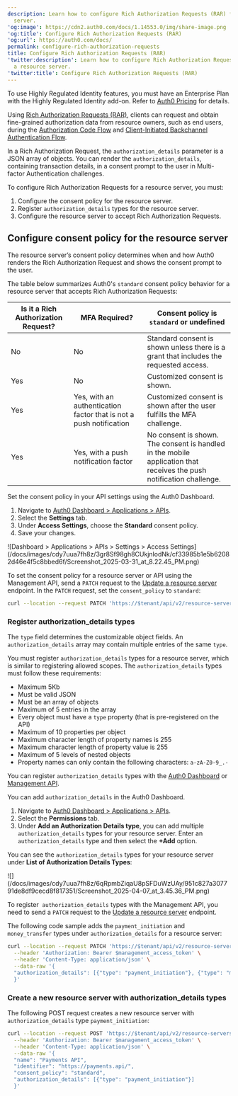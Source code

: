```yaml
---
description: Learn how to configure Rich Authorization Requests (RAR) for a resource
  server.
'og:image': https://cdn2.auth0.com/docs/1.14553.0/img/share-image.png
'og:title': Configure Rich Authorization Requests (RAR)
'og:url': https://auth0.com/docs/
permalink: configure-rich-authorization-requests
title: Configure Rich Authorization Requests (RAR)
'twitter:description': Learn how to configure Rich Authorization Requests (RAR) for
  a resource server.
'twitter:title': Configure Rich Authorization Requests (RAR)
---
```

<Callout icon="file-lines" color="#0EA5E9" iconType="regular">

To use Highly Regulated Identity features, you must have an Enterprise Plan with the Highly Regulated Identity add-on. Refer to [Auth0 Pricing](https://auth0.com/pricing/) for details.

</Callout>

Using [Rich Authorization Requests (RAR)](https://datatracker.ietf.org/doc/html/draft-ietf-oauth-rar), clients can request and obtain <Tooltip tip="Fine-grained Authorization (FGA): Auth0 product allowing individual users access to specific objects or resources." cta="View Glossary" href="/docs/glossary?term=fine-grained+authorization">fine-grained authorization</Tooltip> data from <Tooltip tip="Resource Owner: Entity (such as a user or application) capable of granting access to a protected resource." cta="View Glossary" href="/docs/glossary?term=resource+owners">resource owners</Tooltip>, such as end users, during the [Authorization Code Flow](/docs/get-started/authentication-and-authorization-flow/authorization-code-flow) and [Client-Initiated Backchannel Authentication Flow](/docs/get-started/authentication-and-authorization-flow/client-initiated-backchannel-authentication-flow).

In a Rich Authorization Request, the `authorization_details` parameter is a JSON array of objects. You can render the `authorization_details`, containing transaction details, in a consent prompt to the user in <Tooltip tip="Multi-factor authentication (MFA): User authentication process that uses a factor in addition to username and password such as a code via SMS." cta="View Glossary" href="/docs/glossary?term=Multi-factor+Authentication">Multi-factor Authentication</Tooltip> challenges.

To configure Rich Authorization Requests for a <Tooltip tip="Resource Server: Server hosting protected resources. Resource servers accept and respond to protected resource requests." cta="View Glossary" href="/docs/glossary?term=resource+server">resource server</Tooltip>, you must:

1. Configure the consent policy for the resource server.
2. Register `authorization_details` types for the resource server.
3. Configure the resource server to accept Rich Authorization Requests.

## Configure consent policy for the resource server

The resource server’s consent policy determines when and how Auth0 renders the Rich Authorization Request and shows the consent prompt to the user.

The table below summarizes Auth0's `standard` consent policy behavior for a resource server that accepts Rich Authorization Requests:

<table class="table"><thead>
<tr>
<th><strong>Is it a Rich Authorization Request?</strong></th>
<th><strong>MFA Required?</strong></th>
<th><strong>Consent policy is <code>standard</code> or undefined</strong></th>
</tr>
</thead>
<tbody>
<tr>
<td>No</td>
<td>No</td>
<td>Standard consent is shown unless there is a grant that includes the requested access.</td>
</tr>
<tr>
<td>Yes</td>
<td>No</td>
<td>Customized consent is shown.</td>
</tr>
<tr>
<td>Yes</td>
<td>Yes, with an authentication factor that is not a push notification</td>
<td>Customized consent is shown after the user fulfills the MFA challenge.</td>
</tr>
<tr>
<td>Yes</td>
<td>Yes, with a push notification factor</td>
<td>No consent is shown. The consent is handled in the mobile application that receives the push notification challenge.</td>
</tr>
</tbody>
</table>

<Tabs><Tab title="Auth0 Dashboard">

Set the consent policy in your API settings using the Auth0 Dashboard.

1. Navigate to [Auth0 Dashboard > Applications > APIs](https://manage.auth0.com/#/apis).
2. Select the **Settings** tab.
3. Under **Access Settings**, choose the **Standard** consent policy.
4. Save your changes.

<Frame>![Dashboard > Applications > APIs > Settings > Access Settings](/docs/images/cdy7uua7fh8z/3gr8Sf98gh8CUkjnlodNk/cf33985b1e5b62082d46e4f5c8bbed6f/Screenshot_2025-03-31_at_8.22.45_PM.png)</Frame>

</Tab><Tab title="Management API">

To set the consent policy for a resource server or API using the Management API, send a `PATCH` request to the [Update a resource server](https://auth0.com/docs/api/management/v2/resource-servers/patch-resource-servers-by-id) endpoint. In the `PATCH` request, set the `consent_policy` to `standard`:

```bash wrap lines
curl --location --request PATCH 'https://$tenant/api/v2/resource-servers/$resource-server-id' \ --header 'Authorization: Bearer $management_access_token' \ --header 'Content-Type: application/json' \ --data-raw '{ "consent_policy": "standard" }'
```






</Tab></Tabs>

### Register authorization_details types

The `type` field determines the customizable object fields. An `authorization_details` array may contain multiple entries of the same `type`.

You must register `authorization_details` types for a resource server, which is similar to registering allowed scopes. The `authorization_details` types must follow these requirements:

* Maximum 5Kb
* Must be valid JSON
* Must be an array of objects
* Maximum of 5 entries in the array
* Every object must have a `type` property (that is pre-registered on the API)
* Maximum of 10 properties per object
* Maximum character length of property names is 255
* Maximum character length of property value is 255
* Maximum of 5 levels of nested objects
* Property names can only contain the following characters: `a-zA-Z0-9_.-`

You can register `authorization_details` types with the [Auth0 Dashboard](https://manage.auth0.com/) or [Management API](https://auth0.com/docs/api/management/v2).

<Tabs><Tab title="Auth0 Dashboard">

You can add `authorization_details` in the Auth0 Dashboard.

1. Navigate to [Auth0 Dashboard > Applications > APIs](https://manage.auth0.com/#/apis).
2. Select the **Permissions** tab.
3. Under **Add an Authorization Details type**, you can add multiple `authorization_details` types for your resource server. Enter an `authorization_details` type and then select the **+Add** option.

You can see the `authorization_details` types for your resource server under **List of Authorization Details Types**:

<Frame>![](/docs/images/cdy7uua7fh8z/6qRpmbZiqaU8pSFDuWzUAy/951c827a307791de8df9cecd8f817351/Screenshot_2025-04-07_at_3.45.36_PM.png)</Frame>

</Tab><Tab title="Management API">

To register  `authorization_details` types with the Management API, you need to send a `PATCH` request to the [Update a resource server](https://auth0.com/docs/api/management/v2/resource-servers/patch-resource-servers-by-id) endpoint.

The following code sample adds the `payment_initiation` and `money_transfer` types under `authorization_details` for a resource server:

```bash lines
curl --location --request PATCH 'https://$tenant/api/v2/resource-servers/$resource-server-id' \
  --header 'Authorization: Bearer $management_access_token' \
  --header 'Content-Type: application/json' \
  --data-raw '{
  "authorization_details": [{"type": "payment_initiation"}, {"type": "money_transfer"}]
  }'
```






</Tab></Tabs>

### Create a new resource server with authorization_details types

The following POST request creates a new resource server with `authorization_details` type `payment_initiation`:

```bash lines
curl --location --request POST 'https://$tenant/api/v2/resource-servers' \
  --header 'Authorization: Bearer $management_access_token' \
  --header 'Content-Type: application/json' \
  --data-raw '{
  "name": "Payments API",
  "identifier": "https://payments.api/",
  "consent_policy": "standard",
  "authorization_details": [{"type": "payment_initiation"}]
  }'
```




